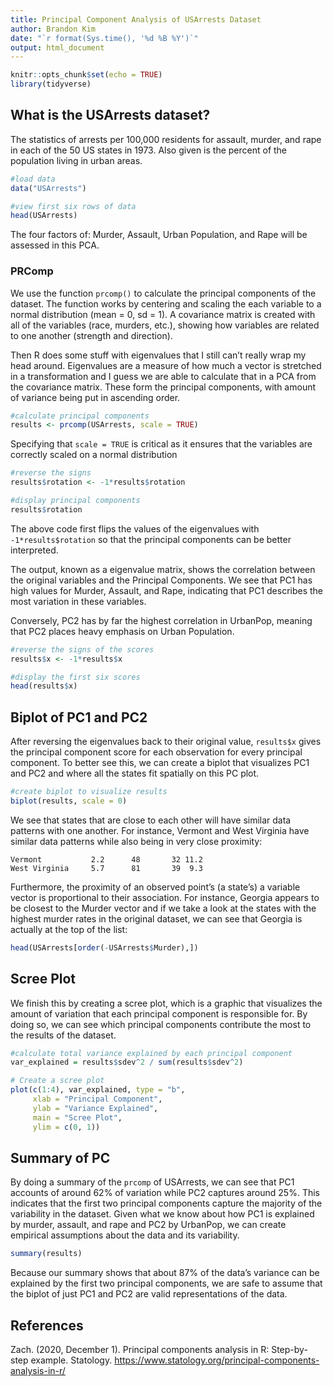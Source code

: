 ```yaml
---
title: Principal Component Analysis of USArrests Dataset
author: Brandon Kim
date: "`r format(Sys.time(), '%d %B %Y')`"
output: html_document
---
```


```r
knitr::opts_chunk$set(echo = TRUE)
library(tidyverse)


```

## What is the USArrests dataset?

The statistics of arrests per 100,000 residents for assault, murder, and rape in each of the 50 US states in 1973. Also given is the percent of the population living in urban areas.

```r

#load data
data("USArrests")

#view first six rows of data
head(USArrests)
```

The four factors of: Murder, Assault, Urban Population, and Rape will be assessed in this PCA.

### PRComp

We use the function `prcomp()` to calculate the principal components of the dataset. The function works by centering and scaling the each variable to a normal distribution (mean = 0, sd = 1). A covariance matrix is created with all of the variables (race, murders, etc.), showing how variables are related to one another (strength and direction).

Then R does some stuff with eigenvalues that I still can't really wrap my head around. Eigenvalues are a measure of how much a vector is stretched in a transformation and I guess we are able to calculate that in a PCA from the covariance matrix. These form the principal components, with amount of variance being put in ascending order.

```r

#calculate principal components
results <- prcomp(USArrests, scale = TRUE)
```

Specifying that `scale = TRUE` is critical as it ensures that the variables are correctly scaled on a normal distribution

```r
#reverse the signs
results$rotation <- -1*results$rotation

#display principal components
results$rotation
```

The above code first flips the values of the eigenvalues with `-1*results$rotation` so that the principal components can be better interpreted.

The output, known as a eigenvalue matrix, shows the correlation between the original variables and the Principal Components. We see that PC1 has high values for Murder, Assault, and Rape, indicating that PC1 describes the most variation in these variables.

Conversely, PC2 has by far the highest correlation in UrbanPop, meaning that PC2 places heavy emphasis on Urban Population.

```r
#reverse the signs of the scores
results$x <- -1*results$x

#display the first six scores
head(results$x)
```

## Biplot of PC1 and PC2

After reversing the eigenvalues back to their original value, `results$x` gives the principal component score for each observation for every principal component. To better see this, we can create a biplot that visualizes PC1 and PC2 and where all the states fit spatially on this PC plot.

```r
#create biplot to visualize results
biplot(results, scale = 0) 
```

We see that states that are close to each other will have similar data patterns with one another. For instance, Vermont and West Virginia have similar data patterns while also being in very close proximity:

```         
Vermont           2.2      48       32 11.2   
West Virginia     5.7      81       39  9.3
```

Furthermore, the proximity of an observed point's (a state's) a variable vector is proportional to their association. For instance, Georgia appears to be closest to the Murder vector and if we take a look at the states with the highest murder rates in the original dataset, we can see that Georgia is actually at the top of the list:

```r
head(USArrests[order(-USArrests$Murder),])
```

## Scree Plot

We finish this by creating a scree plot, which is a graphic that visualizes the amount of variation that each principal component is responsible for. By doing so, we can see which principal components contribute the most to the results of the dataset.

```r
#calculate total variance explained by each principal component
var_explained = results$sdev^2 / sum(results$sdev^2)

# Create a scree plot
plot(c(1:4), var_explained, type = "b",
     xlab = "Principal Component",
     ylab = "Variance Explained",
     main = "Scree Plot",
     ylim = c(0, 1))
```

## Summary of PC

By doing a summary of the `prcomp` of USArrests, we can see that PC1 accounts of around 62% of variation while PC2 captures around 25%. This indicates that the first two principal components capture the majority of the variability in the dataset. Given what we know about how PC1 is explained by murder, assault, and rape and PC2 by UrbanPop, we can create empirical assumptions about the data and its variability.  
```r
summary(results)
```
Because our summary shows that about 87% of the data's variance can be explained by the first two principal components, we are safe to assume that the biplot of just PC1 and PC2 are valid representations of the data. 

## References

Zach. (2020, December 1). Principal components analysis in R: Step-by-step example. Statology. <https://www.statology.org/principal-components-analysis-in-r/>
